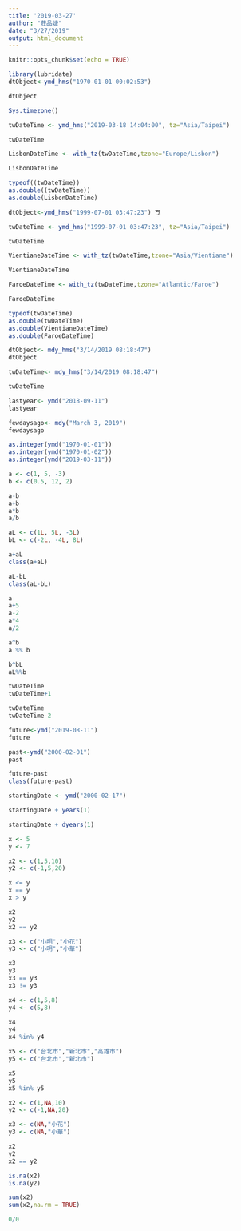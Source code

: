 ```yaml
---
title: '2019-03-27'
author: "莊品婕"
date: "3/27/2019"
output: html_document
---
```


```r
knitr::opts_chunk$set(echo = TRUE)
```

```r
library(lubridate)
dtObject<-ymd_hms("1970-01-01 00:02:53") 
```

```r
dtObject
```

```r
Sys.timezone()
```

```r
twDateTime <- ymd_hms("2019-03-18 14:04:00", tz="Asia/Taipei")

twDateTime
```

```r
LisbonDateTime <- with_tz(twDateTime,tzone="Europe/Lisbon")

LisbonDateTime
```

```r
typeof((twDateTime))
as.double((twDateTime))
as.double(LisbonDateTime)
```

```r
dtObject<-ymd_hms("1999-07-01 03:47:23") ㄎ
```

```r
twDateTime <- ymd_hms("1999-07-01 03:47:23", tz="Asia/Taipei")

twDateTime
```

```r
VientianeDateTime <- with_tz(twDateTime,tzone="Asia/Vientiane")

VientianeDateTime
```

```r
FaroeDateTime <- with_tz(twDateTime,tzone="Atlantic/Faroe")

FaroeDateTime
```

```r
typeof(twDateTime)
as.double(twDateTime)
as.double(VientianeDateTime)
as.double(FaroeDateTime)
```

```r
dtObject<- mdy_hms("3/14/2019 08:18:47")
dtObject
```

```r
twDateTime<- mdy_hms("3/14/2019 08:18:47")

twDateTime
```

```r
lastyear<- ymd("2018-09-11")
lastyear
```

```r
fewdaysago<- mdy("March 3, 2019")
fewdaysago
```

```r
as.integer(ymd("1970-01-01"))
as.integer(ymd("1970-01-02")) 
as.integer(ymd("2019-03-11")) 
```

```r
a <- c(1, 5, -3)
b <- c(0.5, 12, 2)
```

```r
a-b
a+b
a*b
a/b
```

```r
aL <- c(1L, 5L, -3L)
bL <- c(-2L, -4L, 8L)
```

```r
a+aL
class(a+aL)

aL-bL
class(aL-bL)

```

```r
a
a+5
a-2
a*4
a/2
```

```r
a^b
a %% b
```

```r
b^bL
aL%%b
```

```r
twDateTime 
twDateTime+1
```

```r
twDateTime 
twDateTime-2
```

```r
future<-ymd("2019-08-11")
future
```

```r
past<-ymd("2000-02-01")
past
```

```r
future-past
class(future-past)
```

```r
startingDate <- ymd("2000-02-17")
```

```r
startingDate + years(1)
```

```r
startingDate + dyears(1)
```

```r
x <- 5
y <- 7

x2 <- c(1,5,10)
y2 <- c(-1,5,20)
```

```r
x <= y
x == y
x > y
```

```r
x2
y2
x2 == y2
```

```r
x3 <- c("小明","小花")
y3 <- c("小明","小華")
```

```r
x3
y3
x3 == y3
x3 != y3
```

```r
x4 <- c(1,5,8)
y4 <- c(5,8)

x4
y4
x4 %in% y4
```

```r
x5 <- c("台北市","新北市","高雄市")
y5 <- c("台北市","新北市")

x5
y5
x5 %in% y5
```

```r
x2 <- c(1,NA,10)
y2 <- c(-1,NA,20)

x3 <- c(NA,"小花")
y3 <- c(NA,"小華")
```

```r
x2
y2
x2 == y2
```

```r
is.na(x2)
is.na(y2)
```

```r
sum(x2)
sum(x2,na.rm = TRUE)
```

```r
0/0
```

